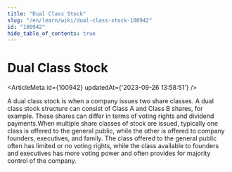 ```yaml
---
title: "Dual Class Stock"
slug: "/en/learn/wiki/dual-class-stock-100942"
id: "100942"
hide_table_of_contents: true
---
```



# Dual Class Stock

<ArticleMeta id={100942} updatedAt={'2023-09-26 13:58:51'} />
<div className='border-solid border-b border-t-0 my-4 border-[var(--ifm-color-gray-300)]' />

A dual class stock is when a company issues two share classes. A dual class stock structure can consist of Class A and Class B shares, for example. These shares can differ in terms of voting rights and dividend payments.When multiple share classes of stock are issued, typically one class is offered to the general public, while the other is offered to company founders, executives, and family. The class offered to the general public often has limited or no voting rights, while the class available to founders and executives has more voting power and often provides for majority control of the company.
